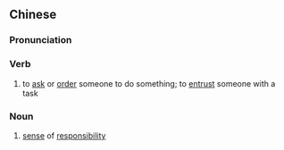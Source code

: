 ==Chinese==
{{zh-forms|s=交带}}

===Pronunciation===
{{zh-pron
|c=gaau1 daai3
|mn=kau-tài
|cat=v,n
}}

===Verb===
{{zh-verb}}

# {{lb|zh|Cantonese|Min Nan}} to [[ask]] or [[order]] someone to do something; to [[entrust]] someone with a task
#: {{zh-syn|交代}}

===Noun===
{{zh-noun}}

# {{lb|zh|Cantonese}} [[sense]] of [[responsibility]]
#: {{zh-syn|責任心}}